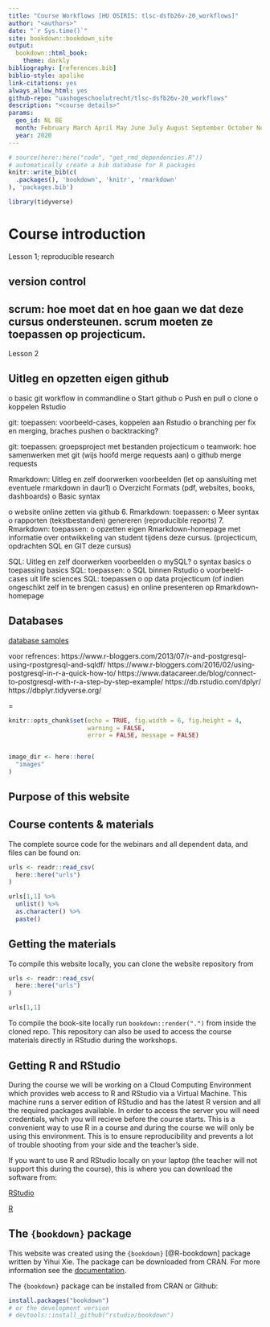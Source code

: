 ```yaml
--- 
title: "Course Workflows [HU OSIRIS: tlsc-dsfb26v-20_workflows]"
author: "<authors>"
date: "`r Sys.time()`"
site: bookdown::bookdown_site
output:
  bookdown::html_book:
    theme: darkly
bibliography: [references.bib]
biblio-style: apalike
link-citations: yes
always_allow_html: yes
github-repo: "uashogeschoolutrecht/tlsc-dsfb26v-20_workflows"
description: "<course details>"
params:
  geo_id: NL BE
  month: February March April May June July August September October November December
  year: 2020
---
```


```r
# source(here::here("code", "get_rmd_dependencies.R"))
# automatically create a bib database for R packages
knitr::write_bib(c(
  .packages(), 'bookdown', 'knitr', 'rmarkdown'
), 'packages.bib')

```

```r
library(tidyverse)
```

# Course introduction



Lesson 1; reproducible research

## version control

## scrum: hoe moet dat en hoe gaan we dat deze cursus ondersteunen. scrum moeten ze toepassen op projecticum.

Lesson 2 

## Uitleg en opzetten eigen github

o basic git workflow in commandline
o Start github
o Push en pull
o clone
o koppelen Rstudio

git: toepassen: voorbeeld-cases, koppelen aan Rstudio
o branching per fix en merging, braches pushen
o backtracking?

git: toepassen: groepsproject met bestanden projecticum
o teamwork: hoe samenwerken met git (wijs hoofd merge requests aan)
o github merge requests

Rmarkdown: Uitleg en zelf doorwerken voorbeelden (let op aansluiting met eventuele rmarkdown in daur1)
o Overzicht Formats (pdf, websites, books, dashboards)
o Basic syntax

o website online zetten via github 6. Rmarkdown: toepassen: o Meer syntax o rapporten (tekstbestanden) genereren (reproducible reports) 7. Rmarkdown: toepassen: o opzetten eigen Rmarkdown-homepage met informatie over ontwikkeling van student tijdens deze cursus. (projecticum, opdrachten SQL en GIT deze cursus)

SQL: Uitleg en zelf doorwerken voorbeelden
o mySQL?
o syntax basics
o toepassing basics
SQL: toepassen:
o SQL binnen Rstudio
o voorbeeld-cases uit life sciences
SQL: toepassen
o op data projecticum (of indien ongeschikt zelf in te brengen casus) en online presenteren op Rmarkdown-homepage



## Databases 

[database samples](https://wiki.postgresql.org/wiki/Sample_Databases)


voor refrences:
https://www.r-bloggers.com/2013/07/r-and-postgresql-using-rpostgresql-and-sqldf/
https://www.r-bloggers.com/2016/02/using-postgresql-in-r-a-quick-how-to/
https://www.datacareer.de/blog/connect-to-postgresql-with-r-a-step-by-step-example/
https://db.rstudio.com/dplyr/
https://dbplyr.tidyverse.org/

=


```r
knitr::opts_chunk$set(echo = TRUE, fig.width = 6, fig.height = 4,
                      warning = FALSE,
                      error = FALSE, message = FALSE)


image_dir <- here::here(
  "images"
)

```

## Purpose of this website

## Course contents & materials

<p style="font-size:18px">The complete source code for the webinars and all dependent data, and files can be found on: 
```r
urls <- readr::read_csv(
  here::here("urls")
)

urls[1,1] %>%
  unlist() %>%
  as.character() %>%
  paste()

```


## Getting the materials
To compile this website locally, you can clone the website repository from 
```r
urls <- readr::read_csv(
  here::here("urls")
)

urls[1,1]

```

To compile the book-site locally run `bookdown::render(".")` from inside the cloned repo. This repository can also be used to access the course materials directly in RStudio during the workshops.

## Getting R and RStudio
During the course we will be working on a Cloud Computing Environment which provides web access to R and RStudio via a Virtual Machine. This machine runs a server edition of RStudio and has the latest R version and all the required packages available. In order to access the server you will need credentials, which you will recieve before the course starts. This is a convenient way to use R in a course and during the course we will only be using this environment. This is to ensure reproducibility and prevents a lot of trouble shooting from your side and the teacher's side.

If you want to use R and RStudio locally on your laptop (the teacher will not support this during the course), this is where you can download the software from:

[RStudio](https://www.rstudio.com/products/rstudio/download/) 

[R](https://cran.r-project.org/)

## The `{bookdown}` package
This website was created using the `{bookdown}` [@R-bookdown] package written by Yihui Xie. The package can be downloaded from CRAN. For more information see the [documentation](https://bookdown.org/yihui/bookdown/).

The `{bookdown}` package can be installed from CRAN or Github:

```r
install.packages("bookdown")
# or the development version
# devtools::install_github("rstudio/bookdown")
```
